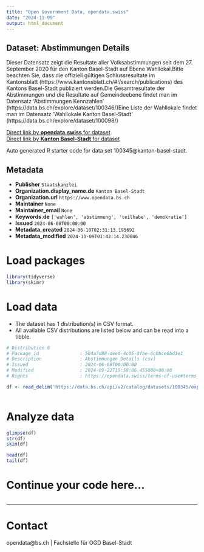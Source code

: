 ```yaml
---
title: "Open Government Data, opendata.swiss"
date: "2024-11-09"
output: html_document
---
```


## Dataset: Abstimmungen Details

Dieser Datensatz zeigt die Resultate aller Volksabstimmungen seit dem 27. September 2020 für den Kanton Basel-Stadt auf Ebene Wahllokal.Bitte beachten Sie, dass die offiziell gültigen Schlussresultate im Kantonsblatt (https://www.kantonsblatt.ch/#!/search/publications) des Kantons Basel-Stadt publiziert werden.Die Gesamtresultate der Abstimmungen und die Resultate auf Gemeindeebene findet man im Datensatz 'Abstimmungen Kennzahlen' (https://data.bs.ch/explore/dataset/100346/)Eine Liste der Wahllokale findet man im Datensatz 'Wahllokale Kanton Basel-Stadt' (https://data.bs.ch/explore/dataset/100098/)

[Direct link by **opendata.swiss** for dataset](https://opendata.swiss/de/dataset/abstimmungen-details)<br>
[Direct link by **Kanton Basel-Stadt** for dataset](https://data.bs.ch/explore/dataset/100345/)

Auto generated R starter code for data set 100345@kanton-basel-stadt.

## Metadata

- **Publisher** `Staatskanzlei`
- **Organization.display_name.de** `Kanton Basel-Stadt`
- **Organization.url** `https://www.opendata.bs.ch`
- **Maintainer** `None`
- **Maintainer_email** `None`
- **Keywords.de** `['wahlen', 'abstimmung', 'teilhabe', 'demokratie']`
- **Issued** `2024-06-08T00:00:00`
- **Metadata_created** `2024-06-10T02:31:13.195692`
- **Metadata_modified** `2024-11-09T01:43:14.230046`


# Load packages

```r

library(tidyverse)
library(skimr)

```

# Load data

-   The dataset has 1 distribution(s) in CSV format.
-   All available CSV distributions are listed below and can be read into a tibble.

```r

# Distribution 0
# Package_id               : 504a7d88-dee6-4c05-8fbe-6c0bce6bd3e1
# Description              : Abstimmungen Details (csv)
# Issued                   : 2024-06-08T00:00:00
# Modified                 : 2024-09-22T15:58:06.455000+00:00
# Rights                   : https://opendata.swiss/terms-of-use#terms_by

df <- read_delim('https://data.bs.ch/api/v2/catalog/datasets/100345/exports/csv?use_labels=true')



```

# Analyze data

```r

glimpse(df)
str(df)
skim(df)

head(df)
tail(df)

```

# Continue your code here...

```r

```

------------------------------------------------------------------------

# Contact

opendata@bs.ch | Fachstelle für OGD Basel-Stadt
